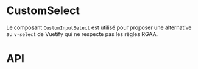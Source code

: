 
<Meta of={CustomInputSelectStories} />

# CustomSelect

Le composant `CustomInputSelect` est utilisé pour proposer une alternative au `v-select` de Vuetify qui ne respecte pas les règles RGAA.

<Canvas of={CustomInputSelectStories.Default} />

<Story of={CustomInputSelectStories.Info} />

# API

<Controls of={CustomInputSelectStories.Default} />